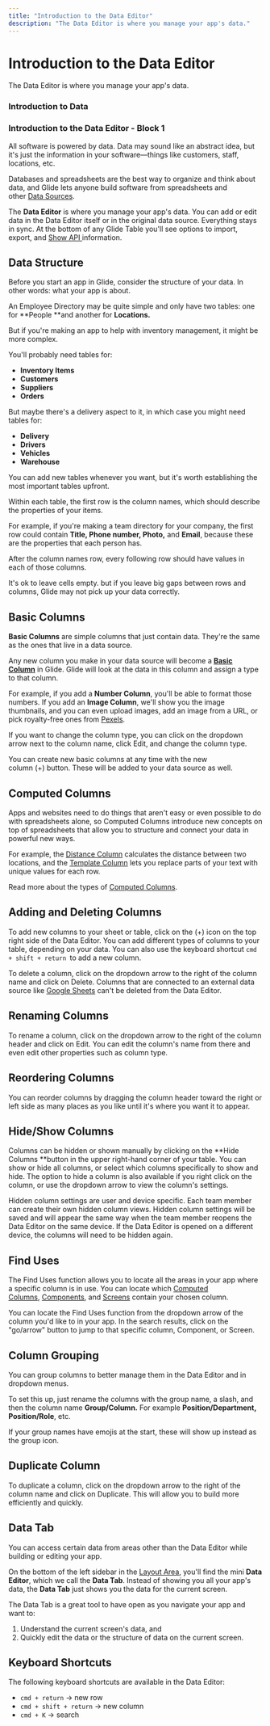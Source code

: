 ```yaml
---
title: "Introduction to the Data Editor"
description: "The Data Editor is where you manage your app's data."
---
```


# Introduction to the Data Editor

The Data Editor is where you manage your app's data.

### Introduction to Data

### Introduction to the Data Editor - Block 1

All software is powered by data. Data may sound like an abstract idea, but it's just the information in your software—things like customers, staff, locations, etc.

Databases and spreadsheets are the best way to organize and think about data, and Glide lets anyone build software from spreadsheets and other [Data Sources](/data-sources).

The **Data Editor** is where you manage your app's data. You can add or edit data in the Data Editor itself or in the original data source. Everything stays in sync. At the bottom of any Glide Table you'll see options to import, export, and [Show API ](/essentials/data-sources/getting-started-with-the-glide-api)information. 

## Data Structure

Before you start an app in Glide, consider the structure of your data. In other words: what your app is about.

An Employee Directory may be quite simple and only have two tables: one for **People **and another for **Locations.**

But if you're making an app to help with inventory management, it might be more complex.

You'll probably need tables for:

- **Inventory Items**
- **Customers**
- **Suppliers**
- **Orders**

But maybe there's a delivery aspect to it, in which case you might need tables for:

- **Delivery**
- **Drivers**
- **Vehicles**
- **Warehouse**

You can add new tables whenever you want, but it's worth establishing the most important tables upfront.

Within each table, the first row is the column names, which should describe the properties of your items.

For example, if you're making a team directory for your company, the first row could contain **Title, Phone number, Photo,** and **Email**, because these are the properties that each person has.

After the column names row, every following row should have values in each of those columns.

It's ok to leave cells empty. but if you leave big gaps between rows and columns, Glide may not pick up your data correctly.

## Basic Columns

**Basic Columns** are simple columns that just contain data. They're the same as the ones that live in a data source.

Any new column you make in your data source will become a [**Basic Column**](/basic-columns) in Glide. Glide will look at the data in this column and assign a type to that column.

For example, if you add a **Number Column**, you'll be able to format those numbers. If you add an **Image Column**, we'll show you the image thumbnails, and you can even upload images, add an image from a URL, or pick royalty-free ones from [Pexels](https://www.pexels.com/).

If you want to change the column type, you can click on the dropdown arrow next to the column name, click Edit, and change the column type.

You can create new basic columns at any time with the new column (+) button. These will be added to your data source as well.

## Computed Columns

Apps and websites need to do things that aren't easy or even possible to do with spreadsheets alone, so Computed Columns introduce new concepts on top of spreadsheets that allow you to structure and connect your data in powerful new ways.

For example, the [Distance Column](/distance-to-location) calculates the distance between two locations, and the [Template Column](/template-column) lets you replace parts of your text with unique values for each row.

Read more about the types of [Computed Columns](/computed-columns).

## Adding and Deleting Columns

To add new columns to your sheet or table, click on the (+) icon on the top right side of the Data Editor. You can add different types of columns to your table, depending on your data. You can also use the keyboard shortcut `cmd + shift + return `to add a new column.

To delete a column, click on the dropdown arrow to the right of the column name and click on Delete. Columns that are connected to an external data source like [Google Sheets](/google-sheets) can't be deleted from the Data Editor.

## Renaming Columns

To rename a column, click on the dropdown arrow to the right of the column header and click on Edit. You can edit the column's name from there and even edit other properties such as column type.

## Reordering Columns

You can reorder columns by dragging the column header toward the right or left side as many places as you like until it's where you want it to appear.

## Hide/Show Columns

Columns can be hidden or shown manually by clicking on the **Hide Columns **button in the upper right-hand corner of your table. You can show or hide all columns, or select which columns specifically to show and hide. The option to hide a column is also available if you right click on the column, or use the dropdown arrow to view the column's settings. 

Hidden column settings are user and device specific. Each team member can create their own hidden column views. Hidden column settings will be saved and will appear the same way when the team member reopens the Data Editor on the same device. If the Data Editor is opened on a different device, the columns will need to be hidden again.

## Find Uses

The Find Uses function allows you to locate all the areas in your app where a specific column is in use. You can locate which [Computed Columns](/computed-columns), [Components](/components), and [Screens](/screens) contain your chosen column.

You can locate the Find Uses function from the dropdown arrow of the column you'd like to in your app. In the search results, click on the "go/arrow" button to jump to that specific column, Component, or Screen.

## Column Grouping

You can group columns to better manage them in the Data Editor and in dropdown menus.

To set this up, just rename the columns with the group name, a slash, and then the column name **Group/Column.** For example **Position/Department, Position/Role**, etc.

If your group names have emojis at the start, these will show up instead as the group icon.

## Duplicate Column

To duplicate a column, click on the dropdown arrow to the right of the column name and click on Duplicate. This will allow you to build more efficiently and quickly.

## Data Tab

You can access certain data from areas other than the Data Editor while building or editing your app. 

On the bottom of the left sidebar in the [Layout Area](/intro-to-layout), you'll find the mini **Data Editor**, which we call the **Data Tab**. Instead of showing you all your app's data, the **Data Tab** just shows you the data for the current screen.

The Data Tab is a great tool to have open as you navigate your app and want to:

1. Understand the current screen's data, and
2. Quickly edit the data or the structure of data on the current screen.

## Keyboard Shortcuts

The following keyboard shortcuts are available in the Data Editor:

- `cmd + return` → new row
- `cmd + shift + return` → new column
- `cmd + K` → search



